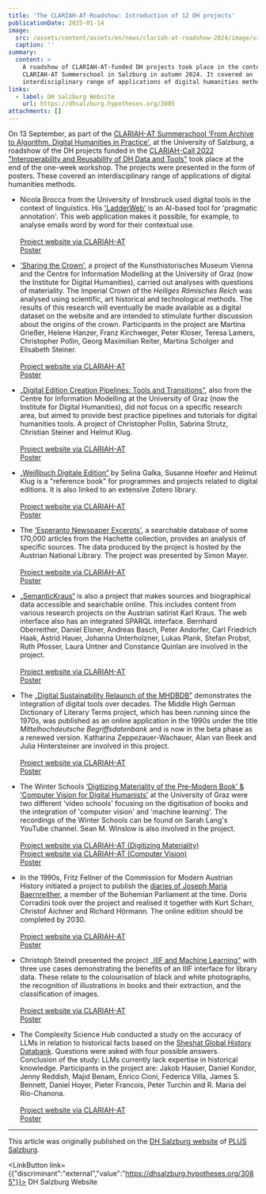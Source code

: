 ```yaml
---
title: 'The CLARIAH-AT-Roadshow: Introduction of 12 DH projects'
publicationDate: 2025-01-14
image:
  src: /assets/content/assets/en/news/clariah-at-roadshow-2024/image/src.jpg
  caption: ''
summary:
  content: >
    A roadshow of CLARIAH-AT-funded DH projects took place in the context of the
    CLARIAH-AT Summerschool in Salzburg in autumn 2024. It covered an
    interdisciplinary range of applications of digital humanities methods.
links:
  - label: DH Salzburg Website
    url: https://dhsalzburg.hypotheses.org/3085
attachments: []
---
```

On 13 September, as part of the [CLARIAH-AT Summerschool 'From Archive to Algorithm. Digital Humanities in Practice',](https://dhsalzburg.hypotheses.org/1429) at the University of Salzburg, a roadshow of the DH projects funded in the [CLARIAH-Call 2022 "Interoperability and Reusability of DH Data and Tools"](https://clariah.at/de/project-funding/) took place at the end of the one-week workshop. The projects were presented in the form of posters. These covered an interdisciplinary range of applications of digital humanities methods.

* Nicola Brocca from the University of Innsbruck used digital tools in the context of linguistics. His ['LadderWeb'](https://ifd-ladderweb.uibk.ac.at/#/annotate) is an AI-based tool for 'pragmatic annotation'. This web application makes it possible, for example, to analyse emails word by word for their contextual use.\
  \
  [Project website via CLARIAH-AT](https://clariah.at/de/projects/ladderweb-pragmatically-annotated-web-based-corpus-query-interface-requests-and-cancellations/)\
  [Poster](https://dhsalzburg.hypotheses.org/files/2024/12/Brocca_LadderWeb.pdf)

- ['Sharing the Crown'](https://www.projekt-reichskrone.at/), a project of the Kunsthistorisches Museum Vienna and the Centre for Information Modelling at the University of Graz (now the Institute for Digital Humanities), carried out analyses with questions of materiality. The Imperial Crown of the *Heiliges Römisches Reich* was analysed using scientific, art historical and technological methods. The results of this research will eventually be made available as a digital dataset on the website and are intended to stimulate further discussion about the origins of the crown. Participants in the project are Martina Grießer, Helene Hanzer, Franz Kirchweger, Peter Kloser, Teresa Lamers, Christopher Pollin, Georg Maximilian Reiter, Martina Scholger and Elisabeth Steiner.\
  \
  [Project website via CLARIAH-AT](https://clariah.at/de/projects/sharing-crown-establishing-workflow-collection-data-linked-research-data/)\
  [Poster](https://dhsalzburg.hypotheses.org/files/2024/12/Griesser_Crown.pdf)

* [„Digital Edition Creation Pipelines: Tools and Transitions”](https://digedtnt.github.io/), also from the Centre for Information Modelling at the University of Graz (now the Institute for Digital Humanities), did not focus on a specific research area, but aimed to provide best practice pipelines and tutorials for digital humanities tools. A project of Christopher Pollin, Sabrina Strutz, Christian Steiner and Helmut Klug.\
  \
  [Project website via CLARIAH-AT](https://clariah.at/de/projects/digital-edition-creation-pipelines-tools-and-transitions/)\
  [Poster](https://dhsalzburg.hypotheses.org/files/2024/12/Klug_DigitalEditionsPipelines.pdf)

- [„Weißbuch Digitale Edition“](https://www.digitale-edition.at/) by Selina Galka, Susanne Hoefer and Helmut Klug is a "reference book" for programmes and projects related to digital editions. It is also linked to an extensive Zotero library.\
  \
  [Project website via CLARIAH-AT](https://clariah.at/de/projects/digital-edition-white-paper-update/)\
  [Poster](https://dhsalzburg.hypotheses.org/files/2024/12/Klug_KONDE.pdf)

* The ['Esperanto Newspaper Excerpts'](https://labs.onb.ac.at/en/), a searchable database of some 170,000 articles from the Hachette collection, provides an analysis of specific sources. The data produced by the project is hosted by the Austrian National Library. The project was presented by Simon Mayer.\
  \
  [Project website via CLARIAH-AT](https://clariah.at/de/projects/esperanto-newspaper-excerpts/)\
  [Poster](https://dhsalzburg.hypotheses.org/files/2024/12/Mayer_Esperanto_Newspaper_Excerpts.pdf)

- [„SemanticKraus“](https://semantickraus.acdh.oeaw.ac.at/resource/app:Start) is also a project that makes sources and biographical data accessible and searchable online. This includes content from various research projects on the Austrian satirist Karl Kraus. The web interface also has an integrated SPARQL interface. Bernhard Oberreither, Daniel Elsner, Andreas Basch, Peter Andorfer, Carl Friedrich Haak, Astrid Hauer, Johanna Unterholzner, Lukas Plank, Stefan Probst, Ruth Pfosser, Laura Untner and Constance Quinlan are involved in the project.\
  \
  [Project website via CLARIAH-AT](https://clariah.at/de/projects/semantickraus-connecting-kraus-scholarship-semantic-web/)\
  [Poster](https://dhsalzburg.hypotheses.org/files/2024/12/Oberreither_SemanticKraus.pdf)

* The [„Digital Sustainability Relaunch of the MHDBDB”](https://mhdbdb.sbg.ac.at/#/) demonstrates the integration of digital tools over decades. The Middle High German Dictionary of Literary Terms project, which has been running since the 1970s, was published as an online application in the 1990s under the title *Mittelhochdeutsche Begriffsdatenbank* and is now in the beta phase as a renewed version. Katharina Zeppezauer-Wachauer, Alan van Beek and Julia Hintersteiner are involved in this project.\
  \
  [Project website via CLARIAH-AT](https://clariah.at/de/projects/digital-sustainability-relaunch-mhdbdb/)\
  [Poster](https://dhsalzburg.hypotheses.org/files/2024/12/vanBeek_MHDBDB.pdf)

- The Winter Schools [‘Digitizing Materiality of the Pre-Modern Book’ & ‘Computer Vision for Digital Humanists’](https://www.youtube.com/@sarahalang) at the University of Graz were two different 'video schools' focusing on the digitisation of books and the integration of 'computer vision' and 'machine learning'. The recordings of the Winter Schools can be found on Sarah Lang's YouTube channel. Sean M. Winslow is also involved in the project.\
  \
  [Project website via CLARIAH-AT (Digitizing Materiality)](https://clariah.at/de/projects/digitizing-materiality-premodern-book/)\
  [Project website via CLARIAH-AT (Computer Vision)](https://clariah.at/de/projects/computer-vision-digital-humanists/)\
  [Poster](https://dhsalzburg.hypotheses.org/files/2024/12/WinslowLang_Computer_Vision.pdf)

* In the 1990s, Fritz Fellner of the Commission for Modern Austrian History initiated a project to publish the [diaries of Joseph Maria Baernreither](https://kfngoe.github.io/baernreither-app/), a member of the Bohemian Parliament at the time. Doris Corradini took over the project and realised it together with Kurt Scharr, Christof Aichner and Richard Hörmann. The online edition should be completed by 2030.\
  \
  [Project website via CLARIAH-AT](https://clariah.at/de/projects/prototype-historical-critical-online-edition-based-estate-materials-josef-maria-baernreither/)\
  [Poster](https://dhsalzburg.hypotheses.org/files/2024/12/Aichner_Baernreither.pdf)

- Christoph Steindl presented the project [„IIIF and Machine Learning“](https://labs.onb.ac.at/de/topic/iiif-jupyter/) with three use cases demonstrating the benefits of an IIIF interface for library data. These relate to the colourisation of black and white photographs, the recognition of illustrations in books and their extraction, and the classification of images.\
  \
  [Project website via CLARIAH-AT](https://clariah.at/de/projects/machine-learning-suite-iiif-resources/)\
  [Poster](https://dhsalzburg.hypotheses.org/files/2024/12/Steindl_IIIF-Suite-1.pdf)

* The Complexity Science Hub conducted a study on the accuracy of LLMs in relation to historical facts based on the [Sheshat Global History Databank](https://seshatdatabank.info/). Questions were asked with four possible answers. Conclusion of the study: LLMs currently lack expertise in historical knowledge. Participants in the project are: Jakob Hauser, Daniel Kondor, Jenny Reddish, Majid Benam, Enrico Cioni, Federica Villa, James S. Bennett, Daniel Hoyer, Pieter Francois, Peter Turchin and R. Maria del Rio-Chanona.\
  \
  [Project website via CLARIAH-AT](https://clariah.at/de/projects/developing-hubert-nlp-algorithm-extending-seshat-global-history-databank/)\
  [Poster](https://dhsalzburg.hypotheses.org/files/2024/12/Hauser_Poster.pdf)

---

This article was originally published on the [DH Salzburg website](https://dhsalzburg.hypotheses.org/3085) of [PLUS Salzburg](https://clariah.at/en/consortium/university-of-salzburg/).

<LinkButton link={{"discriminant":"external","value":"https://dhsalzburg.hypotheses.org/3085"}}>
  DH Salzburg Website
</LinkButton>
